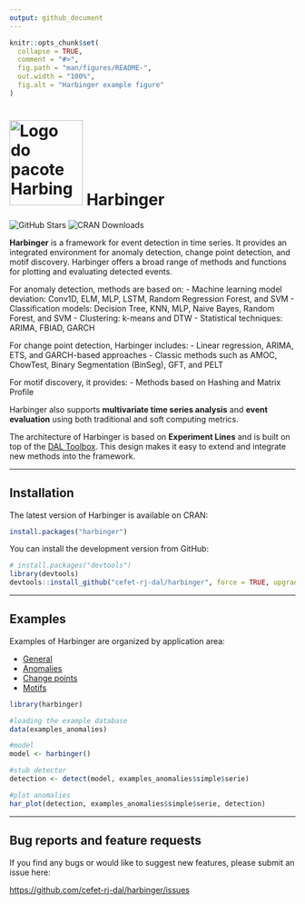 ```yaml
---
output: github_document
---
```


<!-- README.md is generated from README.Rmd. Please edit that file -->

```r
knitr::opts_chunk$set(
  collapse = TRUE,
  comment = "#>",
  fig.path = "man/figures/README-",
  out.width = "100%",
  fig.alt = "Harbinger example figure"  
)
```

# <img src='https://raw.githubusercontent.com/cefet-rj-dal/harbinger/master/inst/logo.png' alt='Logo do pacote Harbinger' align='centre' height='150' width='129'/> Harbinger

<!-- badges: start -->
![GitHub Stars](https://img.shields.io/github/stars/cefet-rj-dal/harbinger?logo=Github)
![CRAN Downloads](https://cranlogs.r-pkg.org/badges/harbinger)
<!-- badges: end -->

**Harbinger** is a framework for event detection in time series. It provides an integrated environment for anomaly detection, change point detection, and motif discovery. Harbinger offers a broad range of methods and functions for plotting and evaluating detected events.

For anomaly detection, methods are based on:
- Machine learning model deviation: Conv1D, ELM, MLP, LSTM, Random Regression Forest, and SVM
- Classification models: Decision Tree, KNN, MLP, Naive Bayes, Random Forest, and SVM
- Clustering: k-means and DTW
- Statistical techniques: ARIMA, FBIAD, GARCH

For change point detection, Harbinger includes:
- Linear regression, ARIMA, ETS, and GARCH-based approaches
- Classic methods such as AMOC, ChowTest, Binary Segmentation (BinSeg), GFT, and PELT

For motif discovery, it provides:
- Methods based on Hashing and Matrix Profile

Harbinger also supports **multivariate time series analysis** and **event evaluation** using both traditional and soft computing metrics.

The architecture of Harbinger is based on **Experiment Lines** and is built on top of the [DAL Toolbox](https://github.com/cefet-rj-dal/daltoolbox). This design makes it easy to extend and integrate new methods into the framework.

---

## Installation

The latest version of Harbinger is available on CRAN:

```r
install.packages("harbinger")
```

You can install the development version from GitHub:

```r
# install.packages("devtools")
library(devtools)
devtools::install_github("cefet-rj-dal/harbinger", force = TRUE, upgrade = "never")
```

---

## Examples

Examples of Harbinger are organized by application area:

- [General](https://github.com/cefet-rj-dal/harbinger/tree/master/general)
- [Anomalies](https://github.com/cefet-rj-dal/harbinger/tree/master/anomalies)
- [Change points](https://github.com/cefet-rj-dal/harbinger/tree/master/change_point)
- [Motifs](https://github.com/cefet-rj-dal/harbinger/tree/master/motifs)

```r
library(harbinger)

#loading the example database
data(examples_anomalies)

#model
model <- harbinger()

#stub detector
detection <- detect(model, examples_anomalies$simple$serie)

#plot anomalies
har_plot(detection, examples_anomalies$simple$serie, detection)
```

---

## Bug reports and feature requests

If you find any bugs or would like to suggest new features, please submit an issue here:

<https://github.com/cefet-rj-dal/harbinger/issues>
